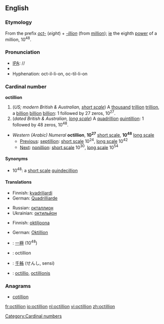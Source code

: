 ==English==

===Etymology===
From the prefix ''[[oct-]]'' (''eight'') + ''[[-illion]]'' (from [[million]]); [[ie]] the eighth [[power]] of a million, 10<sup>48</sup>.

===Pronunciation===
* [[IPA]]: //
* {{SAMPA|/QktIli@n/}}
* Hyphenation: oct-il-li-on, oc-til-li-on
*: {{rhymes|ɪljən}}

===Cardinal number===
'''octillion'''

# (''US; modern British & Australian, [[w:Long and short scales|short scale]]'') A [[thousand]] [[trillion]] [[trillion]], a [[billion]] [[billion]] [[billion]]: 1 followed by 27 zeros, 10<sup>27</sup>.
# (''dated British & Australian, [[w:Long and short scales|long scale]]'') A [[quadrillion]] [[quintillion]]: 1 followed by 48 zeros, 10<sup>48</sup>.

* ''Western (Arabic) Numeral'' '''octillion''', '''10<sup>27</sup>''' [[w:Long and short scales|short scale]], '''10<sup>48</sup>''' [[w:Long and short scales|long scale]]
** [[Previous]]: [[septillion]]: [[w:Long and short scales|short scale]] 10<sup>24</sup>, [[w:Long and short scales|long scale]] 10<sup>42</sup>
** [[Next]]: [[nonillion]]: [[w:Long and short scales|short scale]] 10<sup>30</sup>, [[w:Long and short scales|long scale]] 10<sup>54</sup>

====Synonyms====
* 10<sup>48</sup>: a [[w:Long and short scales|short scale]] [[quindecillion]]

====Translations====
{{trans-top|a thousand trillion trillion, 10<sup>27</sup>}}
* Finnish: [[kvadriljardi]]
* German: [[Quadrilliarde]]
{{trans-mid}}
* Russian: [[окталлион]]
* Ukrainian: [[октильйон]]
{{trans-bottom}}

{{trans-top|a quadrillion quintillion, 10<sup>48</sup>}}
* Finnish: [[oktiljoona]]
{{trans-mid}}
* German: [[Oktillion]] {{f}}
{{trans-bottom}}

{{checktrans}}
* {{ttbc|Chinese numeral}}: [[一]][[極]] (10<sup>48</sup>)
* {{ttbc|French}}: octillion {{f}}
* {{ttbc|Japanese}}: [[千]][[秭]] (せんし, sensi)
* {{ttbc|Latin}}: [[octillio]], [[octillionis]] {{f}}

===Anagrams===
* [[cotillion]]

[[Category:Cardinal numbers]]

[[fr:octillion]]
[[io:octillion]]
[[nl:octillion]]
[[vi:octillion]]
[[zh:octillion]]